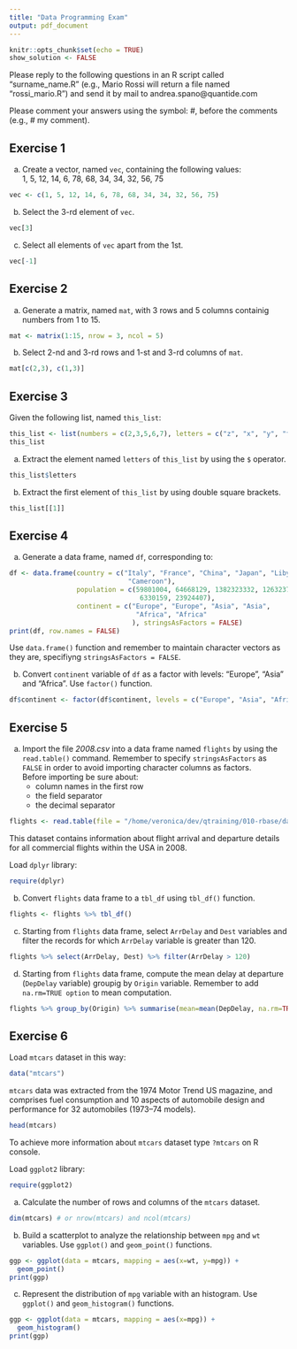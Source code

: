 ```yaml
---
title: "Data Programming Exam"
output: pdf_document
---
```


```r
knitr::opts_chunk$set(echo = TRUE)
show_solution <- FALSE
```

Please reply to the following questions in an R script called "surname_name.R" (e.g., Mario Rossi
will return a file named "rossi\_mario.R") and send it by mail to andrea.spano@quantide.com    

Please comment your answers using the symbol: #, before the comments (e.g., # my comment).  

## Exercise 1

a. Create a vector, named `vec`, containing the following values:  
1, 5, 12, 14, 6, 78, 68, 34, 34, 32, 56, 75

```r
vec <- c(1, 5, 12, 14, 6, 78, 68, 34, 34, 32, 56, 75)
```

b. Select the 3-rd element of `vec`.

```r
vec[3]
```

c. Select all elements of `vec` apart from the 1st.

```r
vec[-1]
```

## Exercise 2

a. Generate a matrix, named `mat`, with 3 rows and 5 columns containig numbers from 1 to 15. 

```r
mat <- matrix(1:15, nrow = 3, ncol = 5)
```

b. Select 2-nd and 3-rd rows and 1-st and 3-rd columns of `mat`.

```r
mat[c(2,3), c(1,3)]
```

## Exercise 3

Given the following list, named `this_list`:

```r
this_list <- list(numbers = c(2,3,5,6,7), letters = c("z", "x", "y", "t"))
this_list
```

a. Extract the element named `letters` of `this_list` by using the `$` operator.

```r
this_list$letters
```

b. Extract the first element of `this_list` by using double square brackets.

```r
this_list[[1]]
```


\clearpage

## Exercise 4

a. Generate a data frame, named `df`, corresponding to:

```r
df <- data.frame(country = c("Italy", "France", "China", "Japan", "Libya", 
                              "Cameroon"),
                 population = c(59801004, 64668129, 1382323332, 126323715,
                                 6330159, 23924407),
                 continent = c("Europe", "Europe", "Asia", "Asia", 
                                "Africa", "Africa"
                               ), stringsAsFactors = FALSE)
print(df, row.names = FALSE)
```

  Use `data.frame()` function and remember to maintain character vectors as they are, specifiyng `stringsAsFactors = FALSE`.

b. Convert `continent` variable of `df` as a factor with levels: "Europe", "Asia" and "Africa". Use `factor()` function.

```r
df$continent <- factor(df$continent, levels = c("Europe", "Asia", "Africa"))
```


## Exercise 5

a.  Import the file _2008.csv_ into a data frame named `flights` by using the `read.table()` command. Remember to specify `stringsAsFactors` as `FALSE` in order to avoid importing character columns as factors.  
  Before importing be sure about:
    - column names in the first row
    - the field separator
    - the decimal separator

```r
flights <- read.table(file = "/home/veronica/dev/qtraining/010-rbase/data/2008.csv", header = TRUE, sep = ",", quote = "", dec = ".")
```

This dataset contains information about flight arrival and departure details for all commercial flights within the USA in 2008.

Load `dplyr` library:

```r
require(dplyr)
```


b. Convert `flights` data frame to a `tbl_df` using `tbl_df()` function.

```r
flights <- flights %>% tbl_df()
```

c. Starting from `flights` data frame, select `ArrDelay` and `Dest` variables and filter the records for which `ArrDelay` variable is greater than 120.

```r
flights %>% select(ArrDelay, Dest) %>% filter(ArrDelay > 120)
```

d. Starting from `flights` data frame, compute the mean delay at departure (`DepDelay` variable) groupig by `Origin` variable. Remember to add `na.rm=TRUE option` to mean computation.

```r
flights %>% group_by(Origin) %>% summarise(mean=mean(DepDelay, na.rm=TRUE))
```

\clearpage

## Exercise 6

Load `mtcars` dataset in this way:

```r
data("mtcars")
```

`mtcars` data was extracted from the 1974 Motor Trend US magazine, and comprises fuel consumption and 10 aspects of automobile design and performance for 32 automobiles (1973–74 models).

```r
head(mtcars)
```

To achieve more information about `mtcars` dataset type `?mtcars` on R console.

Load `ggplot2` library:

```r
require(ggplot2)
```

a. Calculate the number of rows and columns of the `mtcars` dataset.

```r
dim(mtcars) # or nrow(mtcars) and ncol(mtcars)
```

b. Build a scatterplot to analyze the relationship between `mpg` and `wt` variables. Use `ggplot()` and `geom_point()` functions.

```r
ggp <- ggplot(data = mtcars, mapping = aes(x=wt, y=mpg)) + 
  geom_point()
print(ggp)
```

c. Represent the distribution of `mpg` variable with an histogram. Use `ggplot()` and `geom_histogram()` functions.

```r
ggp <- ggplot(data = mtcars, mapping = aes(x=mpg)) + 
  geom_histogram()
print(ggp)
```








